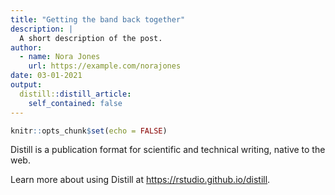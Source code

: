 ```yaml
---
title: "Getting the band back together"
description: |
  A short description of the post.
author:
  - name: Nora Jones
    url: https://example.com/norajones
date: 03-01-2021
output:
  distill::distill_article:
    self_contained: false
---
```



```r
knitr::opts_chunk$set(echo = FALSE)
```

Distill is a publication format for scientific and technical writing, native to the web.

Learn more about using Distill at <https://rstudio.github.io/distill>.


